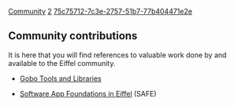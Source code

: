 [[Property:title|Community]]
[[Property:weight|2]]
[[Property:uuid|75c75712-7c3e-2757-51b7-77b404471e2e]]
== Community contributions ==

It is here that you will find references to valuable work done by and available to the Eiffel community.

* [http://www.gobosoft.com/ Gobo Tools and Libraries]

* [http://sourceforge.net/projects/safe Software App Foundations in Eiffel] (SAFE)

